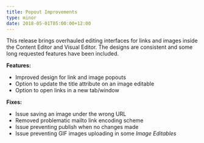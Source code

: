 ```yaml
---
title: Popout Improvements
type: minor
date: 2018-05-01T05:00:00+12:00
---
```


This release brings overhauled editing interfaces for links and images inside the Content Editor and Visual Editor. The designs are consistent and some long requested features have been included.

**Features:**

* Improved design for link and image popouts
* Option to update the title attribute on an image editable
* Option to open links in a new tab/window

**Fixes:**

* Issue saving an image under the wrong URL
* Removed problematic mailto link encoding scheme
* Issue preventing publish when no changes made
* Issue preventing GIF images uploading in some *Image Editables*